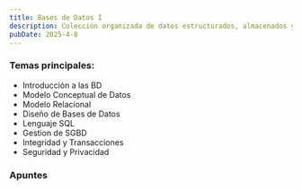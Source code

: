```yaml
---
title: Bases de Datos I
description: Colección organizada de datos estructurados, almacenados y gestionados electrónicamente. Las bases de datos permiten el almacenamiento, la actualización y la recuperación eficiente de la información.
pubDate: 2025-4-8
---
```


<h3 class="assignatureTitle">Temas principales:</h3>

- Introducción a las BD
- Modelo Conceptual de Datos
- Modelo Relacional
- Diseño de Bases de Datos
- Lenguaje SQL
- Gestion de SGBD
- Integridad y Transacciones
- Seguridad y Privacidad

<h3 class="assignatureTitle">Apuntes</h3>

<BaseDeDatos1 />
